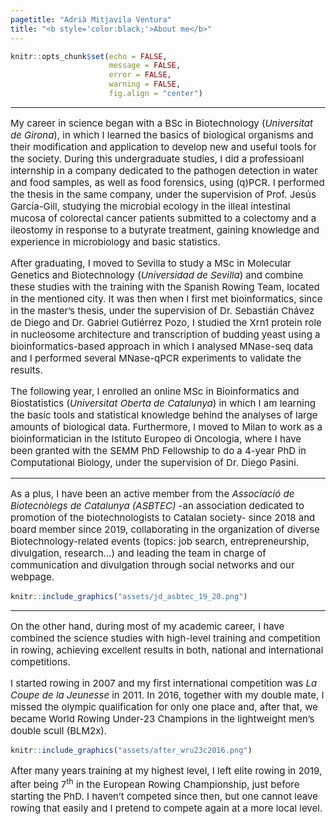 ```yaml
---
pagetitle: "Adrià Mitjavila Ventura"
title: "<b style='color:black;'>About me</b>"
---
```


```r
knitr::opts_chunk$set(echo = FALSE,
                      message = FALSE,
                      error = FALSE,
                      warning = FALSE, 
                      fig.align = "center")
```
***

<p style='font-size:15px;'> My career in science began with a BSc in Biotechnology (*Universitat de Girona*), in which I learned the basics of biological organisms and their modification and application to develop new and useful tools for the society. During this undergraduate studies, I did a professioanl internship in a company dedicated to the pathogen detection in water and food samples, as well as food forensics, using (q)PCR. I performed the thesis in the same company, under the supervision of Prof. Jesús García-Gill, studying the microbial ecology in the illeal intestinal mucosa of colorectal cancer patients submitted to a colectomy and a ileostomy in response to a butyrate treatment, gaining knowledge and experience in microbiology and basic statistics. </p>

<p style='font-size:15px;'> After graduating, I moved to Sevilla to study a MSc in Molecular Genetics and Biotechnology (*Universidad de Sevilla*) and combine these studies with the training with the Spanish Rowing Team, located in the mentioned city. It was then when I first met bioinformatics, since in the master's thesis, under the supervision of Dr. Sebastián Chávez de Diego and Dr. Gabriel Gutiérrez Pozo, I studied the Xrn1 protein role in nucleosome architecture and transcription of budding yeast using a bioinformatics-based approach in which I analysed MNase-seq data and I performed several MNase-qPCR experiments to validate the results. </p>

<p style='font-size:15px;'> The following year, I enrolled an online MSc in Bioinformatics and Biostatistics (*Universitat Oberta de Catalunya*) in which I am learning the basic tools and statistical knowledge behind the analyses of large amounts of biological data. Furthermore, I moved to Milan to work as a bioinformatician in the Istituto Europeo di Oncologia, where I have been granted with the SEMM PhD Fellowship to do a 4-year PhD in Computational Biology, under the supervision of Dr. Diego Pasini. </p>

***

<p style='font-size:15px;'> As a plus, I have been an active member from the *Associació de Biotecnòlegs de Catalunya (ASBTEC)* -an association dedicated to promotion of the biotechnologists to Catalan society- since 2018 and board member since 2019, collaborating in the organization of diverse Biotechnology-related events (topics: job search, entrepreneurship, divulgation, research...) and leading the team in charge of communication and divulgation through social networks and our webpage.</p>

```r
knitr::include_graphics("assets/jd_asbtec_19_20.png")
```

***

<p style='font-size:15px;'> On the other hand, during most of my academic career, I have combined the science studies with high-level training and competition in rowing, achieving excellent results in both, national and international competitions.   </p>

<p style='font-size:15px;'> I started rowing in 2007 and my first international competition was *La Coupe de la Jeunesse* in 2011. In 2016, together with my double mate, I missed the olympic qualification for only one place and, after that, we became World Rowing Under-23 Champions in the lightweight men's double scull (BLM2x).   </p>

```r
knitr::include_graphics("assets/after_wru23c2016.png")
```

<p style='font-size:15px;'> After many years training at my highest level, I left elite rowing in 2019, after being 7^th^ in the European Rowing Championship, just before starting the PhD. I haven't competed since then, but one cannot leave rowing that easily and I pretend to compete again at a more local level.  </p>



<br><br><br><br>
<br><br><br><br>
<br><br><br><br>